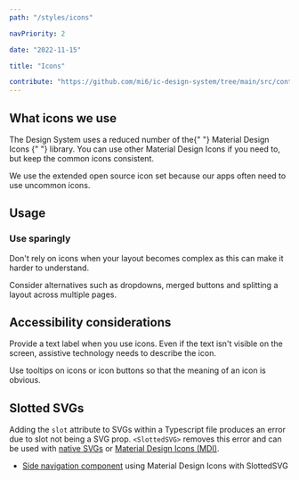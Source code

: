 ```yaml
---
path: "/styles/icons"

navPriority: 2

date: "2022-11-15"

title: "Icons"

contribute: "https://github.com/mi6/ic-design-system/tree/main/src/content/structured/styles/icons.mdx"
---
```



## What icons we use

<p>
  The Design System uses a reduced number of the{" "}
  <ic-link
    target="_blank"
    href="https://materialdesignicons.com/"
    rel="noreferer noopener nofollow"
  >
    Material Design Icons
  </ic-link>{" "}
  library. You can use other Material Design Icons if you need to, but keep the
  common icons consistent.
</p>

We use the extended open source icon set because our apps often need to use uncommon icons.

<IconFinder />

## Usage

### Use sparingly

Don't rely on icons when your layout becomes complex as this can make it harder to understand.

Consider alternatives such as dropdowns, merged buttons and splitting a layout across multiple pages.

## Accessibility considerations

Provide a text label when you use icons. Even if the text isn't visible on the screen, assistive technology needs to describe the icon.

Use tooltips on icons or icon buttons so that the meaning of an icon is obvious.

## Slotted SVGs

Adding the `slot` attribute to SVGs within a Typescript file produces an error due to slot not being a SVG prop. `<SlottedSVG>` removes this error and can be used with [native SVGs](/get-started/install-components/react/#working-with-slotted-svgs) or [Material Design Icons (MDI)](/get-started/install-components/react/#using-material-design-icons-mdi-with-slottedsvg).

- [Side navigation component](/components/side-navigation/code/#with-material-design-icons-in-slottedsvg) using Material Design Icons with SlottedSVG
